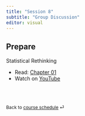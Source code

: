 ---
title: "Session 8"
subtitle: "Group Discussion"
editor: visual
---

## Prepare

Statistical Rethinking 

- Read: [Chapter 01](https://xcelab.net/rmpubs/sr2/statisticalrethinking2_chapters1and2.pdf) 
- Watch on [YouTube](https://youtu.be/FdnMWdICdRs?list=PLDcUM9US4XdPz-KxHM4XHt7uUVGWWVSus)


<br><br>

::: {style="font-size: 0.875em;"}
Back to [course schedule](/ "Course schedule") ⏎
:::
